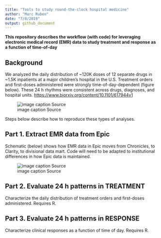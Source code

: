 ```yaml
---
title: "Tools to study round-the-clock hospital medicine"
author: "Marc Ruben"
date: "7/8/2019"
output: github_document
---
```


**This repository describes the workflow (with code) for leveraging electronic medical record (EMR) data to study treatment and response as a function of time-of-day**

## Background

We analyzed the daily distribution of ~120K doses of 12 separate drugs in ~1.5K inpatients at a major children’s hospital in the U.S. Treatment orders and first-doses administered were strongly time-of-day-dependent (figure below). These 24 h rhythms were consistent across drugs, diagnoses, and hospital units. <https://www.biorxiv.org/content/10.1101/617944v1>   

![image caption Source](images/GitRepo_AllDrugWheels.png)

Steps below describe how to reproduce these types of analyses.

## Part 1. Extract EMR data from Epic
Schematic (below) shows how EMR data in Epic moves from Chronicles, to Clarity, to divisional data mart. Code will need to be adapted to institutional differences in how Epic data is maintained. 

![image caption Source](images/EpicSchematic.png)

## Part 2. Evaluate 24 h patterns in TREATMENT
Characterize the daily distribution of treatment orders and first-doses administered. Requires R.

## Part 3. Evaluate 24 h patterns in RESPONSE
Characterize clinical responses as a function of time of day. Requires R.